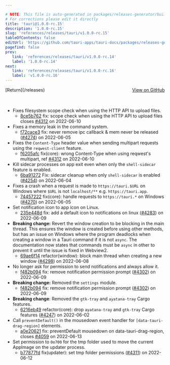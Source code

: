 ```yaml
---

# NOTE: This file is auto-generated in packages/releases-generator/build.ts
# For corrections please edit it directly
title: 'tauri@1.0.0-rc.15'
description: '1.0.0-rc.15'
slug: 'references/releases/tauri/v1.0.0-rc.15'
tableOfContents: false
editUrl: 'https://github.com/tauri-apps/tauri-docs/packages/releases-generator/build.ts'
pagefind: false
prev:
   link: 'references/releases/tauri/v1.0.0-rc.14'
   label: '1.0.0-rc.14'
next:
   link: 'references/releases/tauri/v1.0.0-rc.16'
   label: 'v1.0.0-rc.16'
---
```


			

<ReleaseSidebar slug="references/releases/tauri"  packageName="tauri" />

<div style="margin-bottom:3rem; display: flex; justify-content: space-between; align-items: center"><span>[Return](/releases)</span><span><a href="https://github.com/tauri-apps/tauri/releases/tag/tauri-v1.0.0-rc.15">View on GitHub</a></span></div>

- Fixes filesystem scope check when using the HTTP API to upload files.
  - [8ce5b762](https://www.github.com/tauri-apps/tauri/commit/8ce5b7626478db5c4767e894d005fafb79aa5a7f) fix: scope check when using the HTTP API to upload files closes [#4312](https://www.github.com/tauri-apps/tauri/pull/4312) on 2022-06-10
- Fixes a memory leak in the command system.
  - [f72cace3](https://www.github.com/tauri-apps/tauri/commit/f72cace36821dc675a6d25268ae85a21bdbd6296) fix: never remove ipc callback &amp; mem never be released ([#4274](https://www.github.com/tauri-apps/tauri/pull/4274)) on 2022-06-05
- Fixes the `Content-Type` header value when sending multipart requests using the `reqwest-client` feature.
  - [f6205afc](https://www.github.com/tauri-apps/tauri/commit/f6205afc0d0e419ecb56b9b6b04bd0a0cc9f62ca) fix(core): wrong Content-Type when using reqwest&#39;s multipart, ref [#4312](https://www.github.com/tauri-apps/tauri/pull/4312) on 2022-06-10
- Kill sidecar processes on app exit even when only the `shell-sidecar` feature is enabled.
  - [6ba91272](https://www.github.com/tauri-apps/tauri/commit/6ba9127298632531b64d2831bccec6d22ef6c874) Fix: sidecar cleanup when only `shell-sidecar` is enabled ([#4254](https://www.github.com/tauri-apps/tauri/pull/4254)) on 2022-06-04
- Fixes a crash when a request is made to `https://tauri.$URL` on Windows where `$URL` is not `localhost/**` e.g. `https://tauri.app`.
  - [74457222](https://www.github.com/tauri-apps/tauri/commit/74457222b47221f08388f528a7d52133b6734af6) fix(core): handle requests to `https://tauri.*` on Windows ([#4270](https://www.github.com/tauri-apps/tauri/pull/4270)) on 2022-06-05
- Set notification icon to app icon on Linux.
  - [235e448d](https://www.github.com/tauri-apps/tauri/commit/235e448defd8271739804d9b005ffee9c149dd8e) fix: add a default icon to notifications on linux ([#4283](https://www.github.com/tauri-apps/tauri/pull/4283)) on 2022-06-09
- **Breaking change:** Revert the window creation to be blocking in the main thread. This ensures the window is created before using other methods, but has an issue on Windows where the program deadlocks when creating a window in a Tauri command if it is not `async`. The documentation now states that commands must be `async` in other to prevent it until the issue is fixed in Webview2.
  - [69ae6f14](https://www.github.com/tauri-apps/tauri/commit/69ae6f14943f94285f4279c3a92f9003f74aacff) refactor(window): block main thread when creating a new window ([#4298](https://www.github.com/tauri-apps/tauri/pull/4298)) on 2022-06-08
- No longer ask for permission to send notifications and always allow it.
  - [f482b094](https://www.github.com/tauri-apps/tauri/commit/f482b0942276e9402ab3725957535039bacb4fef) fix: remove notification permission prompt ([#4302](https://www.github.com/tauri-apps/tauri/pull/4302)) on 2022-06-09
- **Breaking change:** Removed the `settings` module.
  - [f482b094](https://www.github.com/tauri-apps/tauri/commit/f482b0942276e9402ab3725957535039bacb4fef) fix: remove notification permission prompt ([#4302](https://www.github.com/tauri-apps/tauri/pull/4302)) on 2022-06-09
- **Breaking change**: Removed the `gtk-tray` and `ayatana-tray` Cargo features.
  - [6216eb49](https://www.github.com/tauri-apps/tauri/commit/6216eb49e72863bfb6d4c9edb8827b21406ac393) refactor(core): drop `ayatana-tray` and `gtk-tray` Cargo features ([#4247](https://www.github.com/tauri-apps/tauri/pull/4247)) on 2022-06-02
- Call `preventDefault()` in the mousedown event handler for `[data-tauri-drag-region]` elements.
  - [a0e20621](https://www.github.com/tauri-apps/tauri/commit/a0e20621f5369682700daa234ec1f4df0c3c4d28) fix: preventDefault mousedown on data-tauri-drag-region, closes [#4059](https://www.github.com/tauri-apps/tauri/pull/4059) on 2022-06-13
- Set permission to `0o700` for the tmp folder used to move the current AppImage on the updater process.
  - [b77877fd](https://www.github.com/tauri-apps/tauri/commit/b77877fd2c643c810659fd059cb1bca5b2c68238) fix(updater): set tmp folder permissions ([#4311](https://www.github.com/tauri-apps/tauri/pull/4311)) on 2022-06-12

